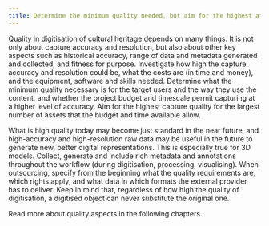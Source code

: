 ```yaml
---
title: Determine the minimum quality needed, but aim for the highest affordable
---
```

Quality in digitisation of cultural heritage depends on many things. It is not only about capture accuracy and resolution, but also about other key aspects such as historical accuracy, range of data and metadata generated and collected, and fitness for purpose.
Investigate how high the capture accuracy and resolution could be, what the costs are (in time and money), and the equipment, software and skills needed.
Determine what the minimum quality necessary is for the target users and the way they use the content, and whether the project budget and timescale permit capturing at a higher level of accuracy.
Aim for the highest capture quality for the largest number of assets that the budget and time available allow.

What is high quality today may become just standard in the near future, and high-accuracy and high-resolution raw data may be useful in the future to generate new, better digital representations. This is especially true for 3D models.
Collect, generate and include rich metadata and annotations throughout the workflow (during digitisation, processing, visualising).
When outsourcing, specify from the beginning what the quality requirements are, which rights apply, and what data in which formats the external provider has to deliver.
Keep in mind that, regardless of how high the quality of digitisation, a digitised object can never substitute the original one.

Read more about quality aspects in the following chapters.